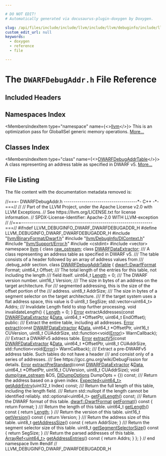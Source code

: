 ```yaml
---

# DO NOT EDIT!
# Automatically generated via docusaurus-plugin-doxygen by Doxygen.

slug: /api/files/include/include/llvm/include/llvm/debuginfo/include/llvm/debuginfo/dwarf/dwarfdebugaddr-h
custom_edit_url: null
keywords:
  - doxygen
  - reference
  - file

---
```





# The `DWARFDebugAddr.h` File Reference

<DoxygenPage pluginConfig={pluginConfig}>



## Included Headers

<IncludesList>
<IncludesListItem
  filePath="llvm/BinaryFormat/Dwarf.h"
  permalink="/docs/api/files/include/include/llvm/include/llvm/binaryformat/dwarf-h"
  isLocal="true" />
<IncludesListItem
  filePath="llvm/DebugInfo/DIContext.h"
  permalink="/docs/api/files/include/include/llvm/include/llvm/debuginfo/dicontext-h"
  isLocal="true" />
<IncludesListItem
  filePath="llvm/Support/Error.h"
  permalink="/docs/api/files/include/include/llvm/include/llvm/support/error-h"
  isLocal="true" />
<IncludesListItem
  filePath="cstdint"
  permalink=""
  isLocal="false" />
<IncludesListItem
  filePath="vector"
  permalink=""
  isLocal="false" />
</IncludesList>

## Namespaces Index

<MembersIndex>

<MembersIndexItem
  type="namespace"
  name={<><a href="/docs/api/namespaces/llvm">llvm</a></>}>
This is an optimization pass for GlobalISel generic memory operations. <a href="/docs/api/namespaces/llvm/#details">More...</a>
</MembersIndexItem>

</MembersIndex>

## Classes Index

<MembersIndex>

<MembersIndexItem
  type="class"
  name={<><a href="/docs/api/classes/llvm/dwarfdebugaddrtable">DWARFDebugAddrTable</a></>}>
A class representing an address table as specified in DWARF v5. <a href="/docs/api/classes/llvm/dwarfdebugaddrtable/#details">More...</a>
</MembersIndexItem>

</MembersIndex>


## File Listing

The file content with the documentation metadata removed is:

<ProgramListing>

<Link id="l00001" /><CodeLine lineNumber="1"><Highlight kind="comment">//===- DWARFDebugAddr.h -------------------------------------&#42;- C++ -&#42;-===//</Highlight><Highlight kind="normal"></Highlight></CodeLine>
<Link id="l00002" /><CodeLine lineNumber="2"><Highlight kind="normal"></Highlight><Highlight kind="comment">//</Highlight><Highlight kind="normal"></Highlight></CodeLine>
<Link id="l00003" /><CodeLine lineNumber="3"><Highlight kind="normal"></Highlight><Highlight kind="comment">// Part of the LLVM Project, under the Apache License v2.0 with LLVM Exceptions.</Highlight><Highlight kind="normal"></Highlight></CodeLine>
<Link id="l00004" /><CodeLine lineNumber="4"><Highlight kind="normal"></Highlight><Highlight kind="comment">// See https://llvm.org/LICENSE.txt for license information.</Highlight><Highlight kind="normal"></Highlight></CodeLine>
<Link id="l00005" /><CodeLine lineNumber="5"><Highlight kind="normal"></Highlight><Highlight kind="comment">// SPDX-License-Identifier: Apache-2.0 WITH LLVM-exception</Highlight><Highlight kind="normal"></Highlight></CodeLine>
<Link id="l00006" /><CodeLine lineNumber="6"><Highlight kind="normal"></Highlight><Highlight kind="comment">//</Highlight><Highlight kind="normal"></Highlight></CodeLine>
<Link id="l00007" /><CodeLine lineNumber="7"><Highlight kind="normal"></Highlight><Highlight kind="comment">//===------------------------------------------------------------------===//</Highlight><Highlight kind="normal"></Highlight></CodeLine>
<Link id="l00008" /><CodeLine lineNumber="8"><Highlight kind="normal"></Highlight></CodeLine>
<Link id="l00009" /><CodeLine lineNumber="9"><Highlight kind="normal"></Highlight><Highlight kind="preprocessor">#ifndef LLVM&#95;DEBUGINFO&#95;DWARF&#95;DWARFDEBUGADDR&#95;H</Highlight><Highlight kind="normal"></Highlight></CodeLine>
<Link id="l00010" /><CodeLine lineNumber="10"><Highlight kind="normal"></Highlight><Highlight kind="preprocessor">#define LLVM&#95;DEBUGINFO&#95;DWARF&#95;DWARFDEBUGADDR&#95;H</Highlight><Highlight kind="normal"></Highlight></CodeLine>
<Link id="l00011" /><CodeLine lineNumber="11"><Highlight kind="normal"></Highlight></CodeLine>
<Link id="l00012" /><CodeLine lineNumber="12"><Highlight kind="normal"></Highlight><Highlight kind="preprocessor">#include &quot;<a href="/docs/api/files/include/include/llvm/include/llvm/binaryformat/dwarf-h">llvm/BinaryFormat/Dwarf.h</a>&quot;</Highlight><Highlight kind="normal"></Highlight></CodeLine>
<Link id="l00013" /><CodeLine lineNumber="13"><Highlight kind="normal"></Highlight><Highlight kind="preprocessor">#include &quot;<a href="/docs/api/files/include/include/llvm/include/llvm/debuginfo/dicontext-h">llvm/DebugInfo/DIContext.h</a>&quot;</Highlight><Highlight kind="normal"></Highlight></CodeLine>
<Link id="l00014" /><CodeLine lineNumber="14"><Highlight kind="normal"></Highlight><Highlight kind="preprocessor">#include &quot;<a href="/docs/api/files/include/include/llvm/include/llvm/support/error-h">llvm/Support/Error.h</a>&quot;</Highlight><Highlight kind="normal"></Highlight></CodeLine>
<Link id="l00015" /><CodeLine lineNumber="15"><Highlight kind="normal"></Highlight><Highlight kind="preprocessor">#include &lt;cstdint&gt;</Highlight><Highlight kind="normal"></Highlight></CodeLine>
<Link id="l00016" /><CodeLine lineNumber="16"><Highlight kind="normal"></Highlight><Highlight kind="preprocessor">#include &lt;vector&gt;</Highlight><Highlight kind="normal"></Highlight></CodeLine>
<Link id="l00017" /><CodeLine lineNumber="17"><Highlight kind="normal"></Highlight></CodeLine>
<Link id="l00018" /><CodeLine lineNumber="18"><Highlight kind="normal"></Highlight><Highlight kind="keyword">namespace </Highlight><Highlight kind="normal"><a href="/docs/api/namespaces/llvm">llvm</a> &#123;</Highlight></CodeLine>
<Link id="l00019" /><CodeLine lineNumber="19"><Highlight kind="normal"></Highlight></CodeLine>
<Link id="l00020" /><CodeLine lineNumber="20"><Highlight kind="normal"></Highlight><Highlight kind="keyword">class </Highlight><Highlight kind="normal"><a href="/docs/api/classes/llvm/raw-ostream">raw&#95;ostream</a>;</Highlight></CodeLine>
<Link id="l00021" /><CodeLine lineNumber="21"><Highlight kind="normal"></Highlight><Highlight kind="keyword">class </Highlight><Highlight kind="normal"><a href="/docs/api/classes/llvm/dwarfdataextractor">DWARFDataExtractor</a>;</Highlight></CodeLine>
<Link id="l00022" /><CodeLine lineNumber="22"><Highlight kind="normal"></Highlight><Highlight kind="comment"></Highlight></CodeLine>
<Link id="l00023" /><CodeLine lineNumber="23"><Highlight kind="comment">/// A class representing an address table as specified in DWARF v5.</Highlight></CodeLine>
<Link id="l00024" /><CodeLine lineNumber="24"><Highlight kind="comment">/// The table consists of a header followed by an array of address values from</Highlight></CodeLine>
<Link id="l00025" /><CodeLine lineNumber="25"><Highlight kind="comment">/// .debug&#95;addr section.</Highlight><Highlight kind="normal"></Highlight></CodeLine>
<Link id="l00026" /><CodeLine lineNumber="26" lineLink="/docs/api/classes/llvm/dwarfdebugaddrtable"><Highlight kind="normal"></Highlight><Highlight kind="keyword">class </Highlight><Highlight kind="normal"><a href="/docs/api/classes/llvm/dwarfdebugaddrtable">DWARFDebugAddrTable</a> &#123;</Highlight></CodeLine>
<Link id="l00027" /><CodeLine lineNumber="27"><Highlight kind="normal">  <a href="/docs/api/namespaces/llvm/dwarf/#a79a43a947d26afb3f2a388f2f7a3a8c8">dwarf::DwarfFormat</a> Format;</Highlight></CodeLine>
<Link id="l00028" /><CodeLine lineNumber="28"><Highlight kind="normal">  uint64&#95;t Offset;</Highlight><Highlight kind="comment"></Highlight></CodeLine>
<Link id="l00029" /><CodeLine lineNumber="29"><Highlight kind="comment">  /// The total length of the entries for this table, not including the length</Highlight></CodeLine>
<Link id="l00030" /><CodeLine lineNumber="30"><Highlight kind="comment">  /// field itself.</Highlight><Highlight kind="normal"></Highlight></CodeLine>
<Link id="l00031" /><CodeLine lineNumber="31"><Highlight kind="normal">  uint64&#95;t <a href="/docs/api/namespaces/llvm/#a05f5b9a11bdcc5feba62899f95dcf878af6d9f1c7b49b7601fae6a545002a6763">Length</a> = 0;</Highlight><Highlight kind="comment"></Highlight></CodeLine>
<Link id="l00032" /><CodeLine lineNumber="32"><Highlight kind="comment">  /// The DWARF version number.</Highlight><Highlight kind="normal"></Highlight></CodeLine>
<Link id="l00033" /><CodeLine lineNumber="33"><Highlight kind="normal">  uint16&#95;t Version;</Highlight><Highlight kind="comment"></Highlight></CodeLine>
<Link id="l00034" /><CodeLine lineNumber="34"><Highlight kind="comment">  /// The size in bytes of an address on the target architecture. For</Highlight></CodeLine>
<Link id="l00035" /><CodeLine lineNumber="35"><Highlight kind="comment">  /// segmented addressing, this is the size of the offset portion of the</Highlight></CodeLine>
<Link id="l00036" /><CodeLine lineNumber="36"><Highlight kind="comment">  /// address.</Highlight><Highlight kind="normal"></Highlight></CodeLine>
<Link id="l00037" /><CodeLine lineNumber="37"><Highlight kind="normal">  uint8&#95;t AddrSize;</Highlight><Highlight kind="comment"></Highlight></CodeLine>
<Link id="l00038" /><CodeLine lineNumber="38"><Highlight kind="comment">  /// The size in bytes of a segment selector on the target architecture.</Highlight></CodeLine>
<Link id="l00039" /><CodeLine lineNumber="39"><Highlight kind="comment">  /// If the target system uses a flat address space, this value is 0</Highlight><Highlight kind="normal"></Highlight></CodeLine>
<Link id="l00040" /><CodeLine lineNumber="40"><Highlight kind="normal">  uint8&#95;t SegSize;</Highlight></CodeLine>
<Link id="l00041" /><CodeLine lineNumber="41"><Highlight kind="normal">  std::vector&lt;uint64&#95;t&gt; Addrs;</Highlight></CodeLine>
<Link id="l00042" /><CodeLine lineNumber="42"><Highlight kind="normal"></Highlight><Highlight kind="comment"></Highlight></CodeLine>
<Link id="l00043" /><CodeLine lineNumber="43"><Highlight kind="comment">  /// Invalidate Length field to stop further processing.</Highlight><Highlight kind="normal"></Highlight></CodeLine>
<Link id="l00044" /><CodeLine lineNumber="44"><Highlight kind="normal">  </Highlight><Highlight kind="keywordtype">void</Highlight><Highlight kind="normal"> invalidateLength() &#123; <a href="/docs/api/namespaces/llvm/#a05f5b9a11bdcc5feba62899f95dcf878af6d9f1c7b49b7601fae6a545002a6763">Length</a> = 0; &#125;</Highlight></CodeLine>
<Link id="l00045" /><CodeLine lineNumber="45"><Highlight kind="normal"></Highlight></CodeLine>
<Link id="l00046" /><CodeLine lineNumber="46"><Highlight kind="normal">  <a href="/docs/api/classes/llvm/error">Error</a> extractAddresses(</Highlight><Highlight kind="keyword">const</Highlight><Highlight kind="normal"> <a href="/docs/api/classes/llvm/dwarfdataextractor">DWARFDataExtractor</a> &amp;<a href="/docs/api/namespaces/llvm/#aa20539e89704d20b98b97e9c3feac934">Data</a>, uint64&#95;t &#42;OffsetPtr,</Highlight></CodeLine>
<Link id="l00047" /><CodeLine lineNumber="47"><Highlight kind="normal">                         uint64&#95;t EndOffset);</Highlight></CodeLine>
<Link id="l00048" /><CodeLine lineNumber="48"><Highlight kind="normal"></Highlight></CodeLine>
<Link id="l00049" /><CodeLine lineNumber="49"><Highlight kind="normal"></Highlight><Highlight kind="keyword">public</Highlight><Highlight kind="normal">:</Highlight></CodeLine>
<Link id="l00050" /><CodeLine lineNumber="50"><Highlight kind="normal"></Highlight><Highlight kind="comment"></Highlight></CodeLine>
<Link id="l00051" /><CodeLine lineNumber="51"><Highlight kind="comment">  /// Extract the entire table, including all addresses.</Highlight><Highlight kind="normal"></Highlight></CodeLine>
<Link id="l00052" /><CodeLine lineNumber="52"><Highlight kind="normal">  <a href="/docs/api/classes/llvm/error">Error</a> <a href="/docs/api/files/lib/lib/transforms/lib/transforms/ipo/loopextractor-cpp/#a84dff14934298a71113ab11312c243f6">extract</a>(</Highlight><Highlight kind="keyword">const</Highlight><Highlight kind="normal"> <a href="/docs/api/classes/llvm/dwarfdataextractor">DWARFDataExtractor</a> &amp;<a href="/docs/api/namespaces/llvm/#aa20539e89704d20b98b97e9c3feac934">Data</a>, uint64&#95;t &#42;OffsetPtr,</Highlight></CodeLine>
<Link id="l00053" /><CodeLine lineNumber="53"><Highlight kind="normal">                uint16&#95;t CUVersion, uint8&#95;t CUAddrSize,</Highlight></CodeLine>
<Link id="l00054" /><CodeLine lineNumber="54"><Highlight kind="normal">                std::function&lt;</Highlight><Highlight kind="keywordtype">void</Highlight><Highlight kind="normal">(<a href="/docs/api/classes/llvm/error">Error</a>)&gt; WarnCallback);</Highlight></CodeLine>
<Link id="l00055" /><CodeLine lineNumber="55"><Highlight kind="normal"></Highlight><Highlight kind="comment"></Highlight></CodeLine>
<Link id="l00056" /><CodeLine lineNumber="56"><Highlight kind="comment">  /// Extract a DWARFv5 address table.</Highlight><Highlight kind="normal"></Highlight></CodeLine>
<Link id="l00057" /><CodeLine lineNumber="57"><Highlight kind="normal">  <a href="/docs/api/classes/llvm/error">Error</a> <a href="/docs/api/classes/llvm/dwarfdebugaddrtable/#a964dead7738d899e97cf1d3571e85aad">extractV5</a>(</Highlight><Highlight kind="keyword">const</Highlight><Highlight kind="normal"> <a href="/docs/api/classes/llvm/dwarfdataextractor">DWARFDataExtractor</a> &amp;<a href="/docs/api/namespaces/llvm/#aa20539e89704d20b98b97e9c3feac934">Data</a>, uint64&#95;t &#42;OffsetPtr,</Highlight></CodeLine>
<Link id="l00058" /><CodeLine lineNumber="58"><Highlight kind="normal">                  uint8&#95;t CUAddrSize, std::function&lt;</Highlight><Highlight kind="keywordtype">void</Highlight><Highlight kind="normal">(<a href="/docs/api/classes/llvm/error">Error</a>)&gt; WarnCallback);</Highlight></CodeLine>
<Link id="l00059" /><CodeLine lineNumber="59"><Highlight kind="normal"></Highlight><Highlight kind="comment"></Highlight></CodeLine>
<Link id="l00060" /><CodeLine lineNumber="60"><Highlight kind="comment">  /// Extract a pre-DWARFv5 address table. Such tables do not have a header</Highlight></CodeLine>
<Link id="l00061" /><CodeLine lineNumber="61"><Highlight kind="comment">  /// and consist only of a series of addresses.</Highlight></CodeLine>
<Link id="l00062" /><CodeLine lineNumber="62"><Highlight kind="comment">  /// See https://gcc.gnu.org/wiki/DebugFission for details.</Highlight><Highlight kind="normal"></Highlight></CodeLine>
<Link id="l00063" /><CodeLine lineNumber="63"><Highlight kind="normal">  <a href="/docs/api/classes/llvm/error">Error</a> <a href="/docs/api/classes/llvm/dwarfdebugaddrtable/#aacb45ad3e4cc3f6a80c72960b40f27b5">extractPreStandard</a>(</Highlight><Highlight kind="keyword">const</Highlight><Highlight kind="normal"> <a href="/docs/api/classes/llvm/dwarfdataextractor">DWARFDataExtractor</a> &amp;<a href="/docs/api/namespaces/llvm/#aa20539e89704d20b98b97e9c3feac934">Data</a>, uint64&#95;t &#42;OffsetPtr,</Highlight></CodeLine>
<Link id="l00064" /><CodeLine lineNumber="64"><Highlight kind="normal">                           uint16&#95;t CUVersion, uint8&#95;t CUAddrSize);</Highlight></CodeLine>
<Link id="l00065" /><CodeLine lineNumber="65"><Highlight kind="normal"></Highlight></CodeLine>
<Link id="l00066" /><CodeLine lineNumber="66"><Highlight kind="normal">  </Highlight><Highlight kind="keywordtype">void</Highlight><Highlight kind="normal"> <a href="/docs/api/classes/llvm/dwarfdebugaddrtable/#a23d8a27d80ae2aa2502f2dec24d5a420">dump</a>(<a href="/docs/api/classes/llvm/raw-ostream">raw&#95;ostream</a> &amp;OS, <a href="/docs/api/structs/llvm/didumpoptions">DIDumpOptions</a> DumpOpts = &#123;&#125;) </Highlight><Highlight kind="keyword">const</Highlight><Highlight kind="normal">;</Highlight></CodeLine>
<Link id="l00067" /><CodeLine lineNumber="67"><Highlight kind="normal"></Highlight><Highlight kind="comment"></Highlight></CodeLine>
<Link id="l00068" /><CodeLine lineNumber="68"><Highlight kind="comment">  /// Return the address based on a given index.</Highlight><Highlight kind="normal"></Highlight></CodeLine>
<Link id="l00069" /><CodeLine lineNumber="69"><Highlight kind="normal">  <a href="/docs/api/classes/llvm/expected">Expected&lt;uint64&#95;t&gt;</a> <a href="/docs/api/classes/llvm/dwarfdebugaddrtable/#af337bdc598cedc4c0f7bd6c8b6282f25">getAddrEntry</a>(uint32&#95;t Index) </Highlight><Highlight kind="keyword">const</Highlight><Highlight kind="normal">;</Highlight></CodeLine>
<Link id="l00070" /><CodeLine lineNumber="70"><Highlight kind="normal"></Highlight><Highlight kind="comment"></Highlight></CodeLine>
<Link id="l00071" /><CodeLine lineNumber="71"><Highlight kind="comment">  /// Return the full length of this table, including the length field.</Highlight></CodeLine>
<Link id="l00072" /><CodeLine lineNumber="72"><Highlight kind="comment">  /// Return std::nullopt if the length cannot be identified reliably.</Highlight><Highlight kind="normal"></Highlight></CodeLine>
<Link id="l00073" /><CodeLine lineNumber="73"><Highlight kind="normal">  std::optional&lt;uint64&#95;t&gt; <a href="/docs/api/classes/llvm/dwarfdebugaddrtable/#ace6d2b9f94eb04ec2ee886fc77614f01">getFullLength</a>() </Highlight><Highlight kind="keyword">const</Highlight><Highlight kind="normal">;</Highlight></CodeLine>
<Link id="l00074" /><CodeLine lineNumber="74"><Highlight kind="normal"></Highlight><Highlight kind="comment"></Highlight></CodeLine>
<Link id="l00075" /><CodeLine lineNumber="75"><Highlight kind="comment">  /// Return the DWARF format of this table.</Highlight><Highlight kind="normal"></Highlight></CodeLine>
<Link id="l00076" /><CodeLine lineNumber="76" lineLink="/docs/api/classes/llvm/dwarfdebugaddrtable/#ac24a12a03d37088399eb849e494368fe"><Highlight kind="normal">  <a href="/docs/api/namespaces/llvm/dwarf/#a79a43a947d26afb3f2a388f2f7a3a8c8">dwarf::DwarfFormat</a> <a href="/docs/api/classes/llvm/dwarfdebugaddrtable/#ac24a12a03d37088399eb849e494368fe">getFormat</a>()</Highlight><Highlight kind="keyword"> const </Highlight><Highlight kind="normal">&#123; </Highlight><Highlight kind="keywordflow">return</Highlight><Highlight kind="normal"> Format; &#125;</Highlight></CodeLine>
<Link id="l00077" /><CodeLine lineNumber="77"><Highlight kind="normal"></Highlight><Highlight kind="comment"></Highlight></CodeLine>
<Link id="l00078" /><CodeLine lineNumber="78"><Highlight kind="comment">  /// Return the length of this table.</Highlight><Highlight kind="normal"></Highlight></CodeLine>
<Link id="l00079" /><CodeLine lineNumber="79" lineLink="/docs/api/classes/llvm/dwarfdebugaddrtable/#a10dd8c7120862e924a8ff17ed06cd81c"><Highlight kind="normal">  uint64&#95;t <a href="/docs/api/classes/llvm/dwarfdebugaddrtable/#a10dd8c7120862e924a8ff17ed06cd81c">getLength</a>()</Highlight><Highlight kind="keyword"> const </Highlight><Highlight kind="normal">&#123; </Highlight><Highlight kind="keywordflow">return</Highlight><Highlight kind="normal"> <a href="/docs/api/namespaces/llvm/#a05f5b9a11bdcc5feba62899f95dcf878af6d9f1c7b49b7601fae6a545002a6763">Length</a>; &#125;</Highlight></CodeLine>
<Link id="l00080" /><CodeLine lineNumber="80"><Highlight kind="normal"></Highlight><Highlight kind="comment"></Highlight></CodeLine>
<Link id="l00081" /><CodeLine lineNumber="81"><Highlight kind="comment">  /// Return the version of this table.</Highlight><Highlight kind="normal"></Highlight></CodeLine>
<Link id="l00082" /><CodeLine lineNumber="82" lineLink="/docs/api/classes/llvm/dwarfdebugaddrtable/#a0c805474e4f4bc14d531dc5534d7c321"><Highlight kind="normal">  uint16&#95;t <a href="/docs/api/classes/llvm/dwarfdebugaddrtable/#a0c805474e4f4bc14d531dc5534d7c321">getVersion</a>()</Highlight><Highlight kind="keyword"> const </Highlight><Highlight kind="normal">&#123; </Highlight><Highlight kind="keywordflow">return</Highlight><Highlight kind="normal"> Version; &#125;</Highlight></CodeLine>
<Link id="l00083" /><CodeLine lineNumber="83"><Highlight kind="normal"></Highlight><Highlight kind="comment"></Highlight></CodeLine>
<Link id="l00084" /><CodeLine lineNumber="84"><Highlight kind="comment">  /// Return the address size of this table.</Highlight><Highlight kind="normal"></Highlight></CodeLine>
<Link id="l00085" /><CodeLine lineNumber="85" lineLink="/docs/api/classes/llvm/dwarfdebugaddrtable/#a49ce049d8ae1e65d8657285c89e40c2d"><Highlight kind="normal">  uint8&#95;t <a href="/docs/api/classes/llvm/dwarfdebugaddrtable/#a49ce049d8ae1e65d8657285c89e40c2d">getAddressSize</a>()</Highlight><Highlight kind="keyword"> const </Highlight><Highlight kind="normal">&#123; </Highlight><Highlight kind="keywordflow">return</Highlight><Highlight kind="normal"> AddrSize; &#125;</Highlight></CodeLine>
<Link id="l00086" /><CodeLine lineNumber="86"><Highlight kind="normal"></Highlight><Highlight kind="comment"></Highlight></CodeLine>
<Link id="l00087" /><CodeLine lineNumber="87"><Highlight kind="comment">  /// Return the segment selector size of this table.</Highlight><Highlight kind="normal"></Highlight></CodeLine>
<Link id="l00088" /><CodeLine lineNumber="88" lineLink="/docs/api/classes/llvm/dwarfdebugaddrtable/#a1eb46b01ec3c9971506ee3451e7b9db9"><Highlight kind="normal">  uint8&#95;t <a href="/docs/api/classes/llvm/dwarfdebugaddrtable/#a1eb46b01ec3c9971506ee3451e7b9db9">getSegmentSelectorSize</a>()</Highlight><Highlight kind="keyword"> const </Highlight><Highlight kind="normal">&#123; </Highlight><Highlight kind="keywordflow">return</Highlight><Highlight kind="normal"> SegSize; &#125;</Highlight></CodeLine>
<Link id="l00089" /><CodeLine lineNumber="89"><Highlight kind="normal"></Highlight><Highlight kind="comment"></Highlight></CodeLine>
<Link id="l00090" /><CodeLine lineNumber="90"><Highlight kind="comment">  /// Return the parsed addresses of this table.</Highlight><Highlight kind="normal"></Highlight></CodeLine>
<Link id="l00091" /><CodeLine lineNumber="91" lineLink="/docs/api/classes/llvm/dwarfdebugaddrtable/#a651ac917dcd8028c0c3ab7ed513c5554"><Highlight kind="normal">  <a href="/docs/api/classes/llvm/arrayref">ArrayRef&lt;uint64&#95;t&gt;</a> <a href="/docs/api/classes/llvm/dwarfdebugaddrtable/#a651ac917dcd8028c0c3ab7ed513c5554">getAddressEntries</a>()</Highlight><Highlight kind="keyword"> const </Highlight><Highlight kind="normal">&#123; </Highlight><Highlight kind="keywordflow">return</Highlight><Highlight kind="normal"> Addrs; &#125;</Highlight></CodeLine>
<Link id="l00092" /><CodeLine lineNumber="92"><Highlight kind="normal">&#125;;</Highlight></CodeLine>
<Link id="l00093" /><CodeLine lineNumber="93"><Highlight kind="normal"></Highlight></CodeLine>
<Link id="l00094" /><CodeLine lineNumber="94"><Highlight kind="normal">&#125; </Highlight><Highlight kind="comment">// end namespace llvm</Highlight><Highlight kind="normal"></Highlight></CodeLine>
<Link id="l00095" /><CodeLine lineNumber="95"><Highlight kind="normal"></Highlight></CodeLine>
<Link id="l00096" /><CodeLine lineNumber="96"><Highlight kind="normal"></Highlight><Highlight kind="preprocessor">#endif </Highlight><Highlight kind="comment">// LLVM&#95;DEBUGINFO&#95;DWARF&#95;DWARFDEBUGADDR&#95;H</Highlight><Highlight kind="normal"></Highlight></CodeLine>

</ProgramListing>

</DoxygenPage>
